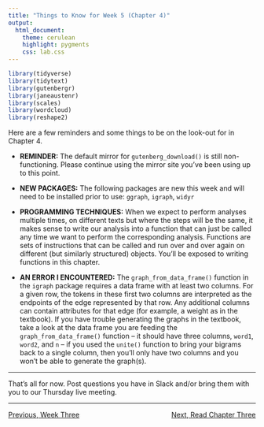 ```yaml
---
title: "Things to Know for Week 5 (Chapter 4)"
output: 
  html_document:
    theme: cerulean
    highlight: pygments
    css: lab.css
---
```


```r
library(tidyverse)
library(tidytext)
library(gutenbergr)
library(janeaustenr)
library(scales)
library(wordcloud)
library(reshape2)
```

Here are a few reminders and some things to be on the look-out for in Chapter 4.

  + **REMINDER:** The default mirror for `gutenberg_download()` is still non-functioning. Please continue using the mirror site you've been using up to this point.
  
  + **NEW PACKAGES:** The following packages are new this week and will need to be installed prior to use: `ggraph`, `igraph`, `widyr`
  
  + **PROGRAMMING TECHNIQUES:** When we expect to perform analyses multiple times, on different texts but where the steps will be the same, it makes sense to write our analysis into a function that can just be called any time we want to perform the corresponding analysis. Functions are sets of instructions that can be called and run over and over again on different (but similarly structured) objects. You'll be exposed to writing functions in this chapter.
  
  + **AN ERROR I ENCOUNTERED:** The `graph_from_data_frame()` function in the `igraph` package requires a data frame with at least two columns. For a given row, the tokens in these first two columns are interpreted as the endpoints of the edge represented by that row. Any additional columns can contain attributes for that edge (for example, a weight as in the textbook). If you have trouble generating the graphs in the textbook, take a look at the data frame you are feeding the `graph_from_data_frame()` function -- it should have three columns, `word1`, `word2`, and `n` -- if you used the `unite()` function to bring your bigrams back to a single column, then you'll only have two columns and you won't be able to generate the graph(s).
  
***

That's all for now. Post questions you have in Slack and/or bring them with you to our Thursday live meeting.

***

<p style = "text-align:left;">[Previous, Week Three](https://agmath.github.io/FacultyUpskilling/2021_NLP/)
<span style = "float:right;">[Next, Read Chapter Three](https://www.tidytextmining.com/tfidf.html)</span>
</p>
